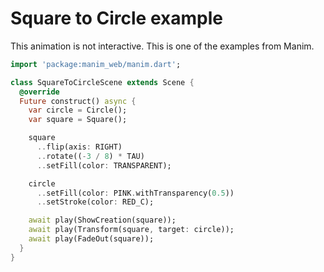 
# Square to Circle example

This animation is not interactive.
This is one of the examples from Manim.

<Scene src="/examples/square_to_circle.html" />

```dart
import 'package:manim_web/manim.dart';

class SquareToCircleScene extends Scene {
  @override
  Future construct() async {
    var circle = Circle();
    var square = Square();

    square
      ..flip(axis: RIGHT)
      ..rotate((-3 / 8) * TAU)
      ..setFill(color: TRANSPARENT);

    circle
      ..setFill(color: PINK.withTransparency(0.5))
      ..setStroke(color: RED_C);

    await play(ShowCreation(square));
    await play(Transform(square, target: circle));
    await play(FadeOut(square));
  }
}
```
